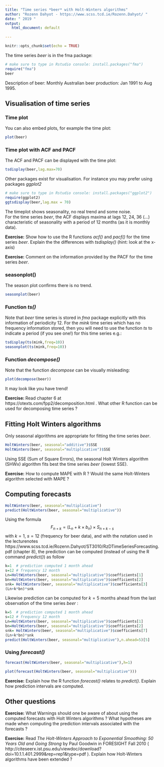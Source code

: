 ---
title: "Time series *beer* with Holt-Winters algorithms"
author: "Rozenn Dahyot - https://www.scss.tcd.ie/Rozenn.Dahyot/ "
date: " 2019 "
output: 
   html_document: default
   
---

```{r setup, include=FALSE,warning=FALSE, message=FALSE}
knitr::opts_chunk$set(echo = TRUE)
```



The time series *beer* is in the fma package:
```{r message=FALSE}
# make sure to type in Rstudio console: install.packages("fma")
require("fma")
beer

```
Description of beer: 
Monthly Australian beer production: Jan 1991 to Aug 1995.


## Visualisation of time series


### Time plot

You can also embed plots, for example the time plot:

```{r message=FALSE }
plot(beer)
```


### Time plot with ACF and PACF

The ACF and PACF can be displayed with the time plot:


```{r message=FALSE}
tsdisplay(beer,lag.max=70)
```

Other packages exist for visualisation.  For instance you may prefer 
using packages *ggplot2* 


```{r message=FALSE}
# make sure to type in Rstudio console: install.packages("ggplot2")
require(ggplot2)
ggtsdisplay(beer,lag.max = 70)
```

The timeplot shows seasonality, no real trend and some noise.  
For the time series *beer*, the ACF displays maxima at lags 12, 24, 36 (...) characteristic of seasonality with a period of 12 months (as it is  monthly data).



**Exercise:** Show how to use the R functions *acf()* and *pacf()* for the time series *beer*. Explain the the differences with *tsdisplay()* (hint: look at the x-axis)

**Exercise:** Comment on the information provided by the PACF for the time series *beer*.


### seasonplot()

The season plot confirms there is no trend.
```{r message=FALSE}
seasonplot(beer)
```

### Function *ts()*

Note that *beer* time series is stored in *fma* package explicitly with this information of periodicity 12. 
For the *mink* time series which has no frequency information stored, then you will need to use the function *ts* to indicate a period (if you see one!) for this time series e.g.:

```{r message=FALSE}
tsdisplay(ts(mink,freq=10))
seasonplot(ts(mink,freq=10))
```


### Function *decompose()*

Note that the function *decompose* can be visually misleading:

```{r message=FALSE}
plot(decompose(beer))
```

It may look like you have trend!

**Exercise: **Read chapter 6 at  
https://otexts.com/fpp2/decomposition.html .
What other R function can be used for decomposing time series  ?

## Fitting Holt Winters algorithms


Only seasonal algorithms are appropriate for fitting the time series *beer*.

```{r message=FALSE}
HoltWinters(beer, seasonal="additive")$SSE
HoltWinters(beer, seasonal="multiplicative")$SSE
```

Using SSE (Sum of Square Errors), the seasonal Holt Winters algorithm (SHWx) algorithm fits best the time series *beer* (lowest SSE). 

**Exercise:** How to compute MAPE with R ? 
Would the same Holt-Winters algorithm  selected with MAPE ?

## Computing forecasts 


```{r message=FALSE}
HoltWinters(beer, seasonal="multiplicative")
predict(HoltWinters(beer, seasonal="multiplicative"))
```

Using the formula
$$
F_{n+k} = (L_n+k \times b_n)\times S_{n+k-s}
$$
with $k=1$, $s=12$ (frequency for beer data), and with the notation used in the lecturenotes https://www.scss.tcd.ie/Rozenn.Dahyot/ST3010/RzDTimeSeriesForecasting.pdf
(chapter 8), the prediction can be computed (instead of using the R command *predict()*) as follow

```{r message=FALSE}
k=1  # prediction computed 1 month ahead
s=12 # frequency 12 month 
Ln=HoltWinters(beer, seasonal="multiplicative")$coefficients[1]
bn=HoltWinters(beer, seasonal="multiplicative")$coefficients[2]
snk= HoltWinters(beer, seasonal="multiplicative")$coefficients[3]
(Ln+k*bn)*snk
```

Likewise prediction can be computed for $k=5$ months ahead from the last observation of the time series *beer* : 

```{r message=FALSE}
k=5  # prediction computed 1 month ahead
s=12 # frequency 12 month 
Ln=HoltWinters(beer, seasonal="multiplicative")$coefficients[1]
bn=HoltWinters(beer, seasonal="multiplicative")$coefficients[2]
snk= HoltWinters(beer, seasonal="multiplicative")$coefficients[7]
(Ln+k*bn)*snk
predict(HoltWinters(beer, seasonal="multiplicative"),n.ahead=5)[5]
```


### Using *forecast()*

```{r message=FALSE}
forecast(HoltWinters(beer, seasonal="multiplicative"),h=1)
```

```{r message=FALSE}
plot(forecast(HoltWinters(beer, seasonal="multiplicative")))
```

**Exercise:** Explain how the R function  *forecast()* relates to *predict()*. Explain how  prediction intervals are computed. 



## Other questions

**Exercise:** What Warnings should one be aware of about using  the computed forecasts with Holt Winters algorithms ? What hypotheses are made when computing  the prediction intervals associated with the forecasts ?


**Exercise:** Read *The Holt-Winters Approach to Exponential Smoothing: 50 Years Old and Going Strong* by Paul Goodwin in FORESIGHT Fall 2010 (  http://citeseerx.ist.psu.edu/viewdoc/download?doi=10.1.1.401.2999&rep=rep1&type=pdf
). Explain how Holt-Winters algorithms have been extended ?

